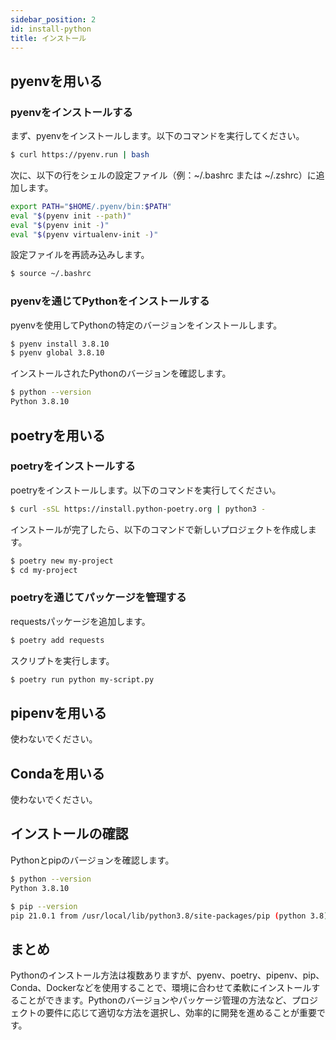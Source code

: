 ```yaml
---
sidebar_position: 2
id: install-python
title: インストール
---
```


## pyenvを用いる

### pyenvをインストールする

まず、pyenvをインストールします。以下のコマンドを実行してください。

```bash
$ curl https://pyenv.run | bash
```

次に、以下の行をシェルの設定ファイル（例：~/.bashrc または ~/.zshrc）に追加します。

```bash
export PATH="$HOME/.pyenv/bin:$PATH"
eval "$(pyenv init --path)"
eval "$(pyenv init -)"
eval "$(pyenv virtualenv-init -)"
```

設定ファイルを再読み込みします。

```bash
$ source ~/.bashrc
```

### pyenvを通じてPythonをインストールする

pyenvを使用してPythonの特定のバージョンをインストールします。

```bash
$ pyenv install 3.8.10
$ pyenv global 3.8.10
```

インストールされたPythonのバージョンを確認します。

```bash
$ python --version
Python 3.8.10
```

## poetryを用いる

### poetryをインストールする

poetryをインストールします。以下のコマンドを実行してください。

```bash
$ curl -sSL https://install.python-poetry.org | python3 -
```

インストールが完了したら、以下のコマンドで新しいプロジェクトを作成します。

```bash
$ poetry new my-project
$ cd my-project
```

### poetryを通じてパッケージを管理する

requestsパッケージを追加します。

```bash
$ poetry add requests
```

スクリプトを実行します。

```bash
$ poetry run python my-script.py
```

## pipenvを用いる

使わないでください。

## Condaを用いる

使わないでください。

## インストールの確認

Pythonとpipのバージョンを確認します。

```bash
$ python --version
Python 3.8.10
```

```bash
$ pip --version
pip 21.0.1 from /usr/local/lib/python3.8/site-packages/pip (python 3.8)
```

## まとめ

Pythonのインストール方法は複数ありますが、pyenv、poetry、pipenv、pip、Conda、Dockerなどを使用することで、環境に合わせて柔軟にインストールすることができます。Pythonのバージョンやパッケージ管理の方法など、プロジェクトの要件に応じて適切な方法を選択し、効率的に開発を進めることが重要です。

